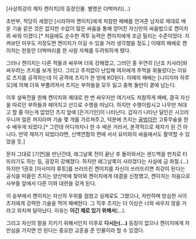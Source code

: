 [사상최강의 제자 켄이치]의 등장인물. 별명은 더벅머리(...)

초반부, 적당히 세졌던 [시라하마 켄이치]에게 처참한 패배를 안겨준 남자로 제대로 배운 기술 같은 것은 없지만 수없이 많은 싸움을 통해 얻어진 자신만의 싸움법으로 켄이치와 싸워 이겼다.[* 처음에도 순수한 격투 능력은 켄이치에게 조금 밀리는 수준이었다. 지켜보던 미우도 저정도면 켄이치가 이길 수 있을 거라 생각했을 정도.] 이때의 패배로 켄이치는 한동안 더벅머리를 한 사람 자체를 두려워하게 됐다.

그러나 켄이치는 다른 적들과 싸우며 더욱 강해졌고, 그러던 중 우연히 [난죠 키사라]와 싸우려는 츠지를 보게 된다. 그리고 주저없이 난입해 여자에게 주먹을 휘둘렀다는 이유로 츠지를 공격하는데 이 공격에 츠지가 한 방에 KO된다. 이때의 패배는 [니이지마 하루오]에 의해 더욱 부풀려져서 츠지는 부하들을 모두 잃고 충복 둘만이 곁에 남는다. 

이후 설욕전을 원해 켄이치와 제대로 한 번 싸우지만 여기서도 처참하게 패배, 결국 자신을 따르던 부하들과 헤어지고 산으로 수행을 떠났다. 하지만 수행이랍시고 나무만 쳐대고 할 줄 아는게 없었던 츠지 앞에 [은거기인]이 나타난다. 갑자기 나타난 달인은 시끄러우니까 얼른 꺼지라며 기술 몇 개를 가르쳐주고, 덕분에 츠지는 [[골법]]이란 고류무술을 한 수 배우게 되었다.[* 그런데 어디까지나 한 수 배운 거라서, 본격적으로 제자가 된 건 아니다. 만약 제자가 되었더라면, 신백연합의 편에 서서 요미와의 싸움에서도 활약할 수 있었을 듯.] 

문자 그대로 [기연]을 만난건데, 래그날록 전이 끝난 후 돌아와서는 샌드백을 펀치로 터뜨리기도 하는 등, 굉장히 강해졌다. 하지만 래그날록이 사라졌다는 사실에 급 좌절.(...) 하지만 1권호 [아사미야 류토]를 쓰러뜨린 켄이치를 자신이 쓰러뜨리면 최강이 된다는 공식을 떠올린 츠지는 양산박에 찾아와 켄이치에게 대결을 신청했고, 켄이치는 처음으로 사부들 앞에서 다른 이와 대련을 갖게 된다. 

이 승부에서 켄이치는 자신의 우위를 점쳤고 실제로도 그랬으나, 자만하며 방심한 사이 츠지에게 강력한 기술을 먹어 패배한다. 그 직후 츠지는 더 이상은 너와 싸우지 않을 거라고 외치며 달아났다. 이유는 '''이긴 채로 있기 위해서'''(...). 

그리고 자신의 말을 지키기 위해서인지 이후로 '''다시는(...)''' 등장이 없으나 켄이치에게 자만심을 가지면 안 된다는 중요한 교훈을 준 인물이라 할 수 있겠다.

